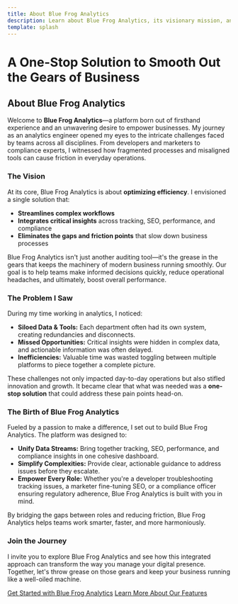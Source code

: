 ```yaml
---
title: About Blue Frog Analytics
description: Learn about Blue Frog Analytics, its visionary mission, and the personal journey that sparked its creation.
template: splash
---
```


<div className="container-fluid hero-section bg-white">
  <div className="row">
    <div className="col-lg-8 offset-lg-2 text-center hero-content">
      <h1 className="display-4">A One-Stop Solution to Smooth Out the Gears of Business</h1>
    </div>
  </div>
</div>

<div className="container bg-white">
  <div className="row">
    <div className="col-lg-8 offset-lg-2">
      <h2 className="h2">About Blue Frog Analytics</h2>
      <p>
        Welcome to <strong>Blue Frog Analytics</strong>&mdash;a platform born out of firsthand
        experience and an unwavering desire to empower businesses. My journey as an analytics
        engineer opened my eyes to the intricate challenges faced by teams across all disciplines.
        From developers and marketers to compliance experts, I witnessed how fragmented processes
        and misaligned tools can cause friction in everyday operations.
      </p>
    </div>
  </div>
</div>

<div className="container bg-light">
  <div className="row">
    <div className="col-lg-8 offset-lg-2">
      <h3 className="h3">The Vision</h3>
      <p>At its core, Blue Frog Analytics is about <strong>optimizing efficiency</strong>. I envisioned a single solution that:</p>
      <ul className="list-unstyled">
        <li><strong>Streamlines complex workflows</strong></li>
        <li><strong>Integrates critical insights</strong> across tracking, SEO, performance, and compliance</li>
        <li><strong>Eliminates the gaps and friction points</strong> that slow down business processes</li>
      </ul>
      <p>
        Blue Frog Analytics isn't just another auditing tool&mdash;it's the grease in the gears that keeps
        the machinery of modern business running smoothly. Our goal is to help teams make informed
        decisions quickly, reduce operational headaches, and ultimately, boost overall performance.
      </p>
    </div>
  </div>
</div>

<div className="container bg-white">
  <div className="row">
    <div className="col-lg-8 offset-lg-2">
      <h3 className="h3">The Problem I Saw</h3>
      <p>During my time working in analytics, I noticed:</p>
      <ul className="list-unstyled">
        <li><strong>Siloed Data &amp; Tools:</strong> Each department often had its own system, creating redundancies and disconnects.</li>
        <li><strong>Missed Opportunities:</strong> Critical insights were hidden in complex data, and actionable information was often delayed.</li>
        <li><strong>Inefficiencies:</strong> Valuable time was wasted toggling between multiple platforms to piece together a complete picture.</li>
      </ul>
      <p>
        These challenges not only impacted day-to-day operations but also stifled innovation and growth.
        It became clear that what was needed was a <strong>one-stop solution</strong> that could address these pain points head-on.
      </p>
    </div>
  </div>
</div>

<div className="container bg-light">
  <div className="row">
    <div className="col-lg-8 offset-lg-2">
      <h3 className="h3">The Birth of Blue Frog Analytics</h3>
      <p>Fueled by a passion to make a difference, I set out to build Blue Frog Analytics. The platform was designed to:</p>
      <ul className="list-unstyled">
        <li><strong>Unify Data Streams:</strong> Bring together tracking, SEO, performance, and compliance insights in one cohesive dashboard.</li>
        <li><strong>Simplify Complexities:</strong> Provide clear, actionable guidance to address issues before they escalate.</li>
        <li><strong>Empower Every Role:</strong> Whether you're a developer troubleshooting tracking issues, a marketer fine-tuning SEO, or a compliance officer ensuring regulatory adherence, Blue Frog Analytics is built with you in mind.</li>
      </ul>
      <p>By bridging the gaps between roles and reducing friction, Blue Frog Analytics helps teams work smarter, faster, and more harmoniously.</p>
    </div>
  </div>
</div>

<div className="container bg-white">
  <div className="row">
    <div className="col-lg-8 offset-lg-2 text-center">
      <h3 className="h3">Join the Journey</h3>
      <p>
        I invite you to explore Blue Frog Analytics and see how this integrated approach can transform the way
        you manage your digital presence. Together, let's throw grease on those gears and keep your business running like a well-oiled machine.
      </p>
      <div className="btn-group">
        <a href="/introduction/how-blue-frog-analytics-works" className="btn btn-primary">Get Started with Blue Frog Analytics</a>
        <a href="/introduction/use-cases" className="btn btn-secondary">Learn More About Our Features</a>
      </div>
    </div>
  </div>
</div>
